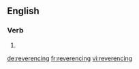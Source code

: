 ==English==

===Verb===
{{head|en|present participle}}

# {{present participle of|reverence|lang=en|nocat=1}}

[[de:reverencing]]
[[fr:reverencing]]
[[vi:reverencing]]